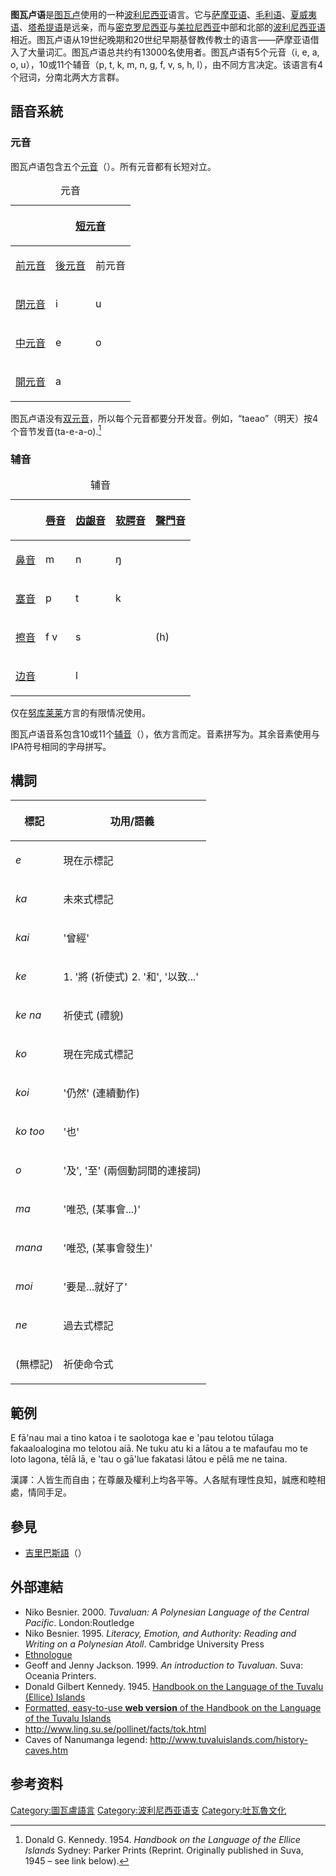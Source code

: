 {{Refimprove|time=2019-01-29T04:27:32+00:00}}
{{Infobox Language
|name=圖瓦盧語
|nativename=Te Nganana Tuvalu
|states=[[圖瓦盧|圖瓦盧]], [[斐濟|斐濟]], [[基里巴斯|基里巴斯]], [[諾魯|諾魯]], [[新西兰|新西兰]]
|speakers= 10,670人(圖瓦盧)。13,051人(全部使用者)。
|familycolor=Austronesian
|fam2=[[马来－波利尼西亚语族|马来－波利尼西亚语族]] 
|fam3=[[大洋洲語族|大洋洲語族]]
|fam4=[[波利尼西亞語群|波利尼西亞語群]]
|fam5=[[核心波利尼西亞語群|核心波利尼西亞語群]]
|fam6=Samoic-Outlier
|fam7=Ellicean
|nation=圖瓦盧
|iso2=tvl
|iso3=tvl
|vitality=d
}}

'''图瓦卢语'''是[[图瓦卢|图瓦卢]]使用的一种[[波利尼西亚|波利尼西亚]]语言。它与[[萨摩亚语|萨摩亚语]]、[[毛利语|毛利语]]、[[夏威夷语|夏威夷语]]、[[塔希提语|塔希提语]]是远亲，而与[[密克罗尼西亚|密克罗尼西亚]]与[[美拉尼西亚|美拉尼西亚]]中部和北部的[[波利尼西亚语|波利尼西亚语]]相近。图瓦卢语从19世纪晚期和20世纪早期基督教传教士的语言——萨摩亚语借入了大量词汇。图瓦卢语总共约有13000名使用者。图瓦卢语有5个元音（i, e, a, o, u），10或11个辅音（p, t, k, m, n, g, f, v, s, h, l），由不同方言决定。该语言有4个冠词，分南北两大方言群。

==語音系統==

===元音===
图瓦卢语包含五个[[元音|元音]]（{{IPA|/i/, /e/, /a/, /o/, /u/}}）。所有元音都有长短对立。
{| class="wikitable"
|+元音
! rowspan="2" |
! colspan="2" |[[元音長度#短元音|短元音]]
! colspan="2" |[[元音長度#長元音|长元音]]
|- align="center"
![[前元音|前元音]]
![[後元音|後元音]]
!前元音
!後元音
|- align="center"
![[閉元音|閉元音]]
|i
|u
|iː
|uː
|- align="center"
![[中元音|中元音]]
|e
|o
|eː
|oː
|- align="center"
![[開元音|開元音]]
| colspan="2" |a
| colspan="2" |aː
|}
图瓦卢语没有[[双元音|双元音]]，所以每个元音都要分开发音。例如，“taeao”（明天）按4个音节发音(ta-e-a-o).<ref name=":3">Donald G. Kennedy. 1954. ''Handbook on the Language of the Ellice Islands'' Sydney: Parker Prints (Reprint. Originally published in Suva, 1945 – see link below).</ref>

===辅音===
{| class="wikitable"
|+辅音
!
![[唇音|唇音]]
![[齿龈音|齿龈音]]
![[软腭音|软腭音]]
![[聲門音|聲門音]]
|- align="center"
![[鼻音_(辅音)|鼻音]]
|m
|n
|ŋ {{angle bracket|g}}
|
|- align="center"
![[塞音|塞音]]
|p
|t
|k
|
|- align="center"
![[擦音|擦音]]
|f v
|s
|
|(h)
|- align="center"
![[边音|边音]]
|
|l
|
|
|}
{{IPA|/h/}}仅在[[努庫萊萊環礁|努库莱莱]]方言的有限情况使用。

图瓦卢语音系包含10或11个[[辅音|辅音]]（{{IPA|/p/, /t/, /k/, /m/, /n/, /ŋ/, /f/, /v/, /s/, /h/, /l/}}），依方言而定。音素{{IPA|/ŋ/}}拼写为{{angle bracket|g}}。其余音素使用与IPA符号相同的字母拼写。

== 構詞 ==
{| class="wikitable"
|-
! 標記
! 功用/語義
|-
| ''e''
| 現在示標記
|-
| ''ka''
| 未來式標記
|-
| ''kai''
| '曾經'
|-
| ''ke''
| 1. '將 (祈使式)
2. '和', '以致...'
|-
| ''ke na''
| 祈使式 (禮貌)
|-
| ''ko''
| 現在完成式標記
|-
| ''koi''
| '仍然' (連續動作)
|-
| ''ko too''
| '也'
|-
| ''o''
| '及', '至' (兩個動詞間的連接詞)
|-
| ''ma''
| '唯恐, (某事會...)'
|- 
| ''mana''
| '唯恐, (某事會發生)'
|-
| ''moi''
| '要是...就好了'
|-
| ''ne''
| 過去式標記
|-
| (無標記)
| 祈使命令式
|}


==  範例  ==
E fā'nau mai a tino katoa i te saolotoga kae e 'pau telotou tūlaga fakaaloalogina mo telotou aiā. Ne tuku atu ki a lātou a te mafaufau mo te loto lagona, tēlā lā, e 'tau o gā'lue fakatasi lātou e pēlā me ne taina.

漢譯：人皆生而自由；在尊嚴及權利上均各平等。人各賦有理性良知，誠應和睦相處，情同手足。
== 參見 ==
{{Incubator|code= tvl}}
* [[吉里巴斯語|吉里巴斯語]]（{{lang|en|Gilbertese language}}）

== 外部連結 ==
{{refbegin}}
* Niko Besnier. 2000. ''Tuvaluan: A Polynesian Language of the Central Pacific''. London:Routledge
* Niko Besnier. 1995. ''Literacy, Emotion, and Authority: Reading and Writing on a Polynesian Atoll''. Cambridge University Press
* [http://www.ethnologue.com/show_language.asp?code=ELL Ethnologue]{{Wayback|url=http://www.ethnologue.com/show_language.asp?code=ELL |date=20100528151907 }}
* Geoff and Jenny Jackson. 1999. ''An introduction to Tuvaluan''. Suva: Oceania Printers.
* Donald Gilbert Kennedy. 1945. [http://www.tuvaluislands.com/lang-tv.htm Handbook on the Language of the Tuvalu (Ellice) Islands]{{Wayback|url=http://www.tuvaluislands.com/lang-tv.htm |date=20110514062658 }}
* [https://web.archive.org/web/20110713121124/http://tuvaluan.jottit.com/ Formatted, easy-to-use '''web version''' of the Handbook on the Language of the Tuvalu Islands]
* http://www.ling.su.se/pollinet/facts/tok.html{{Wayback|url=http://www.ling.su.se/pollinet/facts/tok.html |date=20100412071434 }}
* Caves of Nanumanga legend: http://www.tuvaluislands.com/history-caves.htm{{Wayback|url=http://www.tuvaluislands.com/history-caves.htm |date=20110301012323 }}
== 参考资料 ==
{{refend}}

{{Languages of Oceania}}

[[Category:圖瓦盧語言|Category:圖瓦盧語言]]
[[Category:波利尼西亚语支|Category:波利尼西亚语支]]
[[Category:吐瓦魯文化|Category:吐瓦魯文化]]